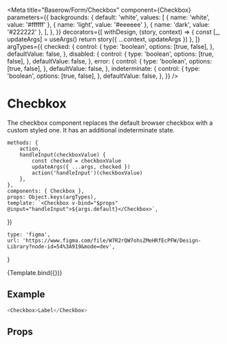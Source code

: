 

<Meta
    title="Baserow/Form/Checkbox"
    component={Checkbox}
    parameters={{
        backgrounds: {
            default: 'white',
            values: [
                { name: 'white', value: '#ffffff' },
                { name: 'light', value: '#eeeeee' },
                { name: 'dark', value: '#222222' },
            ],
        },
    }}
    decorators={[
        withDesign,
        (story, context) => {
            const [_, updateArgs] = useArgs()
            return story({ ...context, updateArgs })
        },
    ]}
    argTypes={{
        checked: {
            control: {
                type: 'boolean',
                options: [true, false],
            },
            defaultValue: false,
        },
        disabled: {
            control: {
                type: 'boolean',
                options: [true, false],
            },
            defaultValue: false,
        },
        error: {
            control: {
                type: 'boolean',
                options: [true, false],
            },
            defaultValue: false,
        },
        indeterminate: {
            control: {
                type: 'boolean',
                options: [true, false],
            },
            defaultValue: false,
        },
    }}
/>

# Checbkox

The checkbox component replaces the default browser checkbox with a custom styled one. It has an additional indeterminate state.

    methods: {
        action,
        handleInput(checkboxValue) {
            const checked = checkboxValue
            updateArgs({ ...args, checked })
            action('handleInput')(checkboxValue)
        },
    },
    components: { Checkbox },
    props: Object.keys(argTypes),
    template: `<Checkbox v-bind="$props" @input="handleInput">${args.default}</Checkbox>`,
})

    type: 'figma',
    url: 'https://www.figma.com/file/W7R2rQW7ohsZMeHRfEcPFW/Design-Library?node-id=54%3A919&mode=dev',
}

<Canvas>
    <Story
        name="Checkbox"
        args={{
            checked: true,
            default: 'Label',
        }}
        parameters={{
            design: config(designConfig),
        }}
    >
        {Template.bind({})}
    </Story>
</Canvas>

## Example

```javascript
<Checkbox>Label</Checkbox>
```

## Props

<Props of={Checkbox} />
